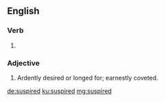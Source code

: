 ==English==

===Verb===
{{head|en|verb form}}

# {{en-past of|suspire}}

===Adjective===
{{en-adj}}

# {{context|obsolete|lang=en}} Ardently desired or longed for; earnestly coveted.
#: {{rfquotek|Sir H. Wotton}}

[[de:suspired]]
[[ku:suspired]]
[[mg:suspired]]